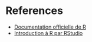 # References {.unnumbered} 

-   [Documentation officielle de R](https://cran.r-project.org/manuals.html)
-   [Introduction à R par RStudio](https://posit.co/resources/)
